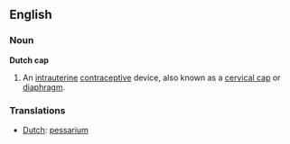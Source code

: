 ==English==
===Noun===
'''Dutch cap'''
#An [[intrauterine]] [[contraceptive]] device, also known as a [[cervical cap]] or [[diaphragm]].

===Translations===
*[[Dutch]]: [[pessarium]]